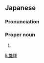 ==Japanese==
{{ja-kanjitab|ゆう|き}}

===Pronunciation===
{{ja-pron|ゆうき}}

===Proper noun===
{{ja-pos|proper|ゆうき}}

# {{given name|male|lang=ja|sort=ゆうき}}

[[li:雄輝]]